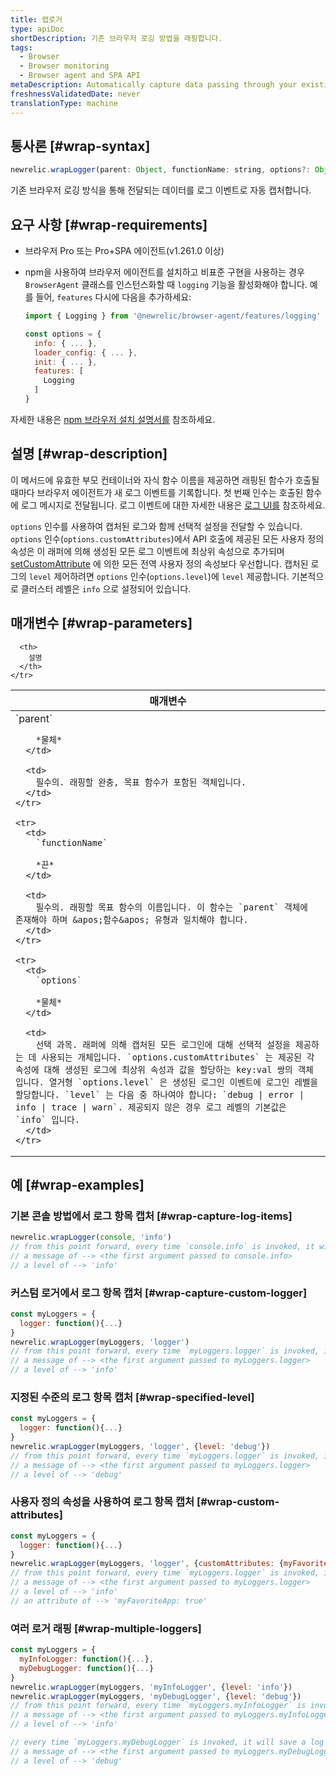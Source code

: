 ```yaml
---
title: 랩로거
type: apiDoc
shortDescription: 기존 브라우저 로깅 방법을 래핑합니다.
tags:
  - Browser
  - Browser monitoring
  - Browser agent and SPA API
metaDescription: Automatically capture data passing through your existing browser logging methods as log events.
freshnessValidatedDate: never
translationType: machine
---
```


## 통사론 [#wrap-syntax]

```js
newrelic.wrapLogger(parent: Object, functionName: string, options?: Object<{ customAttributes?: Object, level?: 'debug|error|info|trace|warn'}>)
```

기존 브라우저 로깅 방식을 통해 전달되는 데이터를 로그 이벤트로 자동 캡처합니다.

## 요구 사항 [#wrap-requirements]

* 브라우저 Pro 또는 Pro+SPA 에이전트(v1.261.0 이상)

* npm을 사용하여 브라우저 에이전트를 설치하고 비표준 구현을 사용하는 경우 `BrowserAgent` 클래스를 인스턴스화할 때 `logging` 기능을 활성화해야 합니다. 예를 들어, `features` 다시에 다음을 추가하세요:

  ```js
  import { Logging } from '@newrelic/browser-agent/features/logging'

  const options = {
    info: { ... },
    loader_config: { ... },
    init: { ... },
    features: [
      Logging
    ]
  }
  ```

자세한 내용은 [npm 브라우저 설치 설명서를](https://www.npmjs.com/package/@newrelic/browser-agent#new-relic-browser-agent) 참조하세요.

## 설명 [#wrap-description]

이 메서드에 유효한 부모 컨테이너와 자식 함수 이름을 제공하면 래핑된 함수가 호출될 때마다 브라우저 에이전트가 새 로그 이벤트를 기록합니다. 첫 번째 인수는 호출된 함수에 로그 메시지로 전달됩니다. 로그 이벤트에 대한 자세한 내용은 [로그 UI를](/docs/logs/ui-data/use-logs-ui/) 참조하세요.

`options` 인수를 사용하여 캡처된 로그와 함께 선택적 설정을 전달할 수 있습니다. `options` 인수(`options.customAttributes`)에서 API 호출에 제공된 모든 사용자 정의 속성은 이 래퍼에 의해 생성된 모든 로그 이벤트에 최상위 속성으로 추가되며 [setCustomAttribute](/docs/browser/new-relic-browser/browser-agent-spa-api/set-custom-attribute) 에 의한 모든 전역 사용자 정의 속성보다 우선합니다. 캡처된 로그의 `level` 제어하려면 `options` 인수(`options.level`)에 `level` 제공합니다. 기본적으로 클러스터 레벨은 `info` 으로 설정되어 있습니다.

## 매개변수 [#wrap-parameters]

<table>
  <thead>
    <tr>
      <th width="25%">
        매개변수
      </th>

      <th>
        설명
      </th>
    </tr>
  </thead>

  <tbody>
    <tr>
      <td>
        `parent`

        *물체*
      </td>

      <td>
        필수의. 래핑할 완충, 목표 함수가 포함된 객체입니다.
      </td>
    </tr>

    <tr>
      <td>
        `functionName`

        *끈*
      </td>

      <td>
        필수의. 래핑할 목표 함수의 이름입니다. 이 함수는 `parent` 객체에 존재해야 하며 &apos;함수&apos; 유형과 일치해야 합니다.
      </td>
    </tr>

    <tr>
      <td>
        `options`

        *물체*
      </td>

      <td>
        선택 과목. 래퍼에 의해 캡처된 모든 로그인에 대해 선택적 설정을 제공하는 데 사용되는 개체입니다. `options.customAttributes` 는 제공된 각 속성에 대해 생성된 로그에 최상위 속성과 값을 할당하는 key:val 쌍의 객체입니다. 열거형 `options.level` 은 생성된 로그인 이벤트에 로그인 레벨을 할당합니다. `level` 는 다음 중 하나여야 합니다: `debug | error | info | trace | warn`. 제공되지 않은 경우 로그 레벨의 기본값은 `info` 입니다.
      </td>
    </tr>
  </tbody>
</table>

## 예 [#wrap-examples]

### 기본 콘솔 방법에서 로그 항목 캡처 [#wrap-capture-log-items]

```js
newrelic.wrapLogger(console, 'info')
// from this point forward, every time `console.info` is invoked, it will save a log event with:
// a message of --> <the first argument passed to console.info>
// a level of --> 'info'
```

### 커스텀 로거에서 로그 항목 캡처 [#wrap-capture-custom-logger]

```js
const myLoggers = {
  logger: function(){...}
}
newrelic.wrapLogger(myLoggers, 'logger')
// from this point forward, every time `myLoggers.logger` is invoked, it will save a log event with:
// a message of --> <the first argument passed to myLoggers.logger>
// a level of --> 'info'
```

### 지정된 수준의 로그 항목 캡처 [#wrap-specified-level]

```js
const myLoggers = {
  logger: function(){...}
}
newrelic.wrapLogger(myLoggers, 'logger', {level: 'debug'})
// from this point forward, every time `myLoggers.logger` is invoked, it will save a log event with:
// a message of --> <the first argument passed to myLoggers.logger>
// a level of --> 'debug'
```

### 사용자 정의 속성을 사용하여 로그 항목 캡처 [#wrap-custom-attributes]

```js
const myLoggers = {
  logger: function(){...}
}
newrelic.wrapLogger(myLoggers, 'logger', {customAttributes: {myFavoriteApp: true}})
// from this point forward, every time `myLoggers.logger` is invoked, it will save a log event with:
// a message of --> <the first argument passed to myLoggers.logger>
// a level of --> 'info'
// an attribute of --> 'myFavoriteApp: true'
```

### 여러 로거 래핑 [#wrap-multiple-loggers]

```js
const myLoggers = {
  myInfoLogger: function(){...},
  myDebugLogger: function(){...}
}
newrelic.wrapLogger(myLoggers, 'myInfoLogger', {level: 'info'})
newrelic.wrapLogger(myLoggers, 'myDebugLogger', {level: 'debug'})
// from this point forward, every time `myLoggers.myInfoLogger` is invoked, it will save a log event with:
// a message of --> <the first argument passed to myLoggers.myInfoLogger>
// a level of --> 'info'

// every time `myLoggers.myDebugLogger` is invoked, it will save a log event with:
// a message of --> <the first argument passed to myLoggers.myDebugLogger>
// a level of --> 'debug'
```